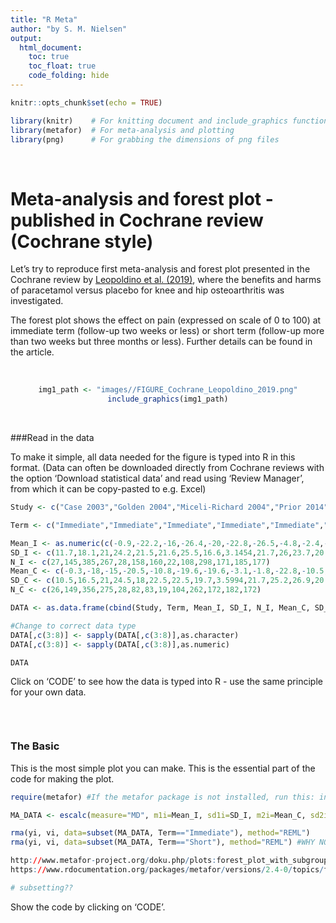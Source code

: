```yaml
---
title: "R Meta"
author: "by S. M. Nielsen"
output:
  html_document:
    toc: true
    toc_float: true
    code_folding: hide
---
```


```r
knitr::opts_chunk$set(echo = TRUE)
```

```r

library(knitr)    # For knitting document and include_graphics function
library(metafor)  # For meta-analysis and plotting
library(png)      # For grabbing the dimensions of png files

```

\ 

# Meta-analysis and forest plot - published in Cochrane review (Cochrane style)

Let's try to reproduce first meta-analysis and forest plot presented in the Cochrane review by <a href="https://www.cochranelibrary.com/cdsr/doi/10.1002/14651858.CD013273/full" target="_blank">Leopoldino et al. (2019)</a>, where the benefits and harms of paracetamol versus placebo for knee and hip osteoarthritis was investigated.

The forest plot shows the effect on pain (expressed on scale of 0 to 100) at immediate term (follow-up two weeks or less) or short term (follow-up more than two weeks but three months or less). Further details can be found in the article.

\  
\ 
<center>
```r
img1_path <- "images//FIGURE_Cochrane_Leopoldino_2019.png"
include_graphics(img1_path)
```
</center>

\ 

###Read in the data

To make it simple, all data needed for the figure is typed into R in this format. 
(Data can often be downloaded directly from Cochrane reviews with the option 'Download statistical data' and read using 'Review Manager', from which it can be copy-pasted to e.g. Excel)

```r
Study <- c("Case 2003","Golden 2004","Miceli-Richard 2004","Prior 2014","Zoppi 1995","Altman 2007 (1)","Altman 2007 (2)","Case 2003","Herrero-Beaumont 2007","Miceli-Richard 2004","Pincus 2004a","Pincus 2004b","Prior 2014")

Term <- c("Immediate","Immediate","Immediate","Immediate","Immediate","Short","Short","Short","Short","Short","Short","Short","Short")

Mean_I <- as.numeric(c(-0.9,-22.2,-16,-26.4,-20,-22.8,-26.5,-4.8,-2.4,-23.6,-17.4,-13.8,-30))
SD_I <- c(11.7,18.1,21,24.2,21.5,21.6,25.5,16.6,3.1454,21.7,26,23.7,20.9)
N_I <- c(27,145,385,267,28,158,160,22,108,298,171,185,177)
Mean_C <- c(-0.3,-18,-15,-20.5,-10.8,-19.6,-19.6,-3.1,-1.8,-22.8,-10.5,-7.6,-25.8)
SD_C <- c(10.5,16.5,21,24.5,18,22.5,22.5,19.7,3.5994,21.7,25.2,26.9,20.3)
N_C <- c(26,149,356,275,28,82,83,19,104,262,172,182,172)

DATA <- as.data.frame(cbind(Study, Term, Mean_I, SD_I, N_I, Mean_C, SD_C, N_C))

#Change to correct data type
DATA[,c(3:8)] <- sapply(DATA[,c(3:8)],as.character)
DATA[,c(3:8)] <- sapply(DATA[,c(3:8)],as.numeric)

DATA
```

Click on 'CODE' to see how the data is typed into R - use the same principle for your own data.

```r
```



\  

### The Basic

This is the most simple plot you can make. This is the essential part of the code for making the plot.

```r
require(metafor) #If the metafor package is not installed, run this: install.packages("metafor")

MA_DATA <- escalc(measure="MD", m1i=Mean_I, sd1i=SD_I, m2i=Mean_C, sd2i=SD_C, n1i=N_I, n2i=N_C, data=DATA)

rma(yi, vi, data=subset(MA_DATA, Term=="Immediate"), method="REML")
rma(yi, vi, data=subset(MA_DATA, Term=="Short"), method="REML")	#WHY NOT EXACT SAME??

http://www.metafor-project.org/doku.php/plots:forest_plot_with_subgroups
https://www.rdocumentation.org/packages/metafor/versions/2.4-0/topics/forest.rma

# subsetting??

```

Show the code by clicking on 'CODE'.

```r
```


\  